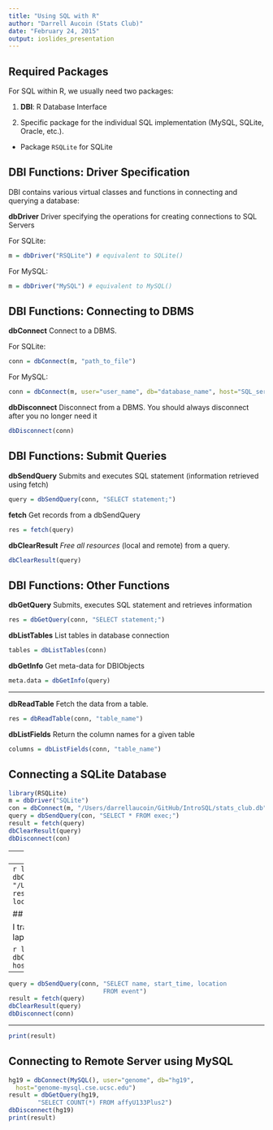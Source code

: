 ```yaml
---
title: "Using SQL with R"
author: "Darrell Aucoin (Stats Club)"
date: "February 24, 2015"
output: ioslides_presentation
---
```


## Required Packages
For SQL within R, we usually need two packages:

1. __DBI__: R Database Interface

2. Specific package for the individual SQL implementation (MySQL, SQLite, Oracle, etc.).  
  - Package `RSQLite` for SQLite

## DBI Functions: Driver Specification

DBI contains various virtual classes and functions in connecting and querying a database:

__dbDriver__ Driver specifying the operations for creating connections to SQL Servers   

For SQLite:
```r
m = dbDriver("RSQLite") # equivalent to SQLite()
```

For MySQL:  
```r
m = dbDriver("MySQL") # equivalent to MySQL()
```

## DBI Functions: Connecting to DBMS 

__dbConnect__ Connect to a DBMS.  

For SQLite:
```r
conn = dbConnect(m, "path_to_file")
```

For MySQL:
```r
conn = dbConnect(m, user="user_name", db="database_name", host="SQL_server", password="password")
```

__dbDisconnect__ Disconnect from a DBMS. You should always disconnect after you no longer need it

```r
dbDisconnect(conn)
```

## DBI Functions: Submit Queries

__dbSendQuery__ Submits and executes SQL statement (information retrieved using fetch)  

```r
query = dbSendQuery(conn, "SELECT statement;")
```

__fetch__ Get records from a dbSendQuery

```r
res = fetch(query)
```

__dbClearResult__ _Free all resources_ (local and remote) from a query.

```r
dbClearResult(query)
```

## DBI Functions: Other Functions

__dbGetQuery__ Submits, executes SQL statement and retrieves information  

```r
res = dbGetQuery(conn, "SELECT statement;")
```

__dbListTables__ List tables in database connection

```r
tables = dbListTables(conn)
```

__dbGetInfo__ Get meta-data for DBIObjects

```r
meta.data = dbGetInfo(query)
```

---

__dbReadTable__ Fetch the data from a table.

```r
res = dbReadTable(conn, "table_name")
```

__dbListFields__ Return the column names for a given table

```r
columns = dbListFields(conn, "table_name")
```

## Connecting a SQLite Database

```r
library(RSQLite)
m = dbDriver("SQLite")
con = dbConnect(m, "/Users/darrellaucoin/GitHub/IntroSQL/stats_club.db")
query = dbSendQuery(con, "SELECT * FROM exec;")
result = fetch(query)
dbClearResult(query)
dbDisconnect(con)
```

---
```r
result
```

---
```r
library(RSQLite)
m = dbDriver("SQLite")
con = dbConnect(m, "/Users/darrellaucoin/GitHub/IntroSQL/stats_club.db")
result = dbGetQuery(con,
                   "SELECT name, start_time, location
                   FROM event;")
result
dbDisconnect(con)
```

## Connecting to Local File System using MySQL

I transferred the data in stats_club.db to MySQL on my laptop.

```r
library("RMySQL") 
m = dbDriver("MySQL")
conn = dbConnect(m, user="darrell", db="stats_club",
                 host="localhost",
                 password="pass")
```
---
```r
query = dbSendQuery(conn, "SELECT name, start_time, location
                          FROM event")
result = fetch(query)
dbClearResult(query)
dbDisconnect(conn)
```
---
```r
print(result)
```

## Connecting to Remote Server using MySQL

```r
hg19 = dbConnect(MySQL(), user="genome", db="hg19", 
  host="genome-mysql.cse.ucsc.edu")
result = dbGetQuery(hg19, 
		"SELECT COUNT(*) FROM affyU133Plus2")
dbDisconnect(hg19)
print(result)
```

